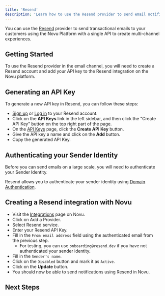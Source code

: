 ```yaml
---
title: 'Resend'
description: 'Learn how to use the Resend provider to send email notifications using Novu'
---
```



You can use the [Resend](https://resend.com/) provider to send transactional emails to your customers using the Novu Platform with a single API to create multi-channel experiences.

## Getting Started

To use the Resend provider in the email channel, you will need to create a Resend account and add your API key to the Resend integration on the Novu platform.

## Generating an API Key

To generate a new API key in Resend, you can follow these steps:

- [Sign up](https://resend.com/secret) or [Log in](https://resend.com/login) to your Resend account.
- Click on the **API Keys** link in the left sidebar, and then click the "Create API Key" button on the top right part of the page.
- On the [API Keys](https://resend.com/api-keys) page, click the **Create API Key** button.
- Give the API key a name and click on the **Add** button.
- Copy the generated API Key.

## Authenticating your Sender Identity

Before you can send emails on a large scale, you will need to authenticate your Sender Identity.

Resend allows you to authenticate your sender identity using [Domain Authentication](https://resend.com/docs/dashboard/domains/introduction).

## Creating a Resend integration with Novu

- Visit the [Integrations](https://dashboard.novu.co/integrations?utm_campaign=docs-resend) page on Novu.
- Click on Add a Provider.
- Select Resend service.
- Enter your Resend API Key.
- Fill in the `From email address` field using the authenticated email from the previous step.
  - For testing, you can use `onboarding@resend.dev` if you have not authenticated your sender identity.
- Fill in the `Sender's name`.
- Click on the `Disabled` button and mark it as `Active`.
- Click on the **Update** button.
- You should now be able to send notifications using Resend in Novu.

## Next Steps

<EmailProviderNextSteps />
